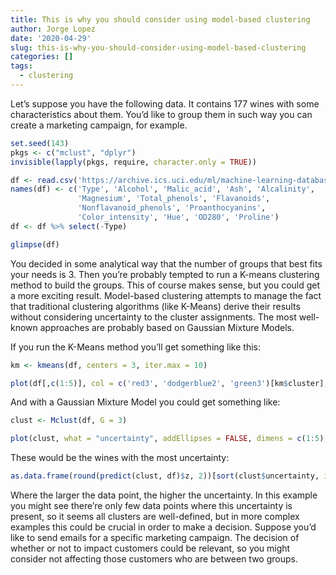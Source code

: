 ```yaml
---
title: This is why you should consider using model-based clustering
author: Jorge Lopez
date: '2020-04-29'
slug: this-is-why-you-should-consider-using-model-based-clustering
categories: []
tags:
  - clustering
---
```


Let's suppose you have the following data. It contains 177 wines with some characteristics about them. You'd like to group them in such way you can create a marketing campaign, for example. 


```r
set.seed(143)
pkgs <- c("mclust", "dplyr")
invisible(lapply(pkgs, require, character.only = TRUE))

df <- read.csv('https://archive.ics.uci.edu/ml/machine-learning-databases/wine/wine.data')
names(df) <- c('Type', 'Alcohol', 'Malic_acid', 'Ash', 'Alcalinity',
               'Magnesium', 'Total_phenols', 'Flavanoids',
               'Nonflavanoid_phenols', 'Proanthocyanins',
               'Color_intensity', 'Hue', 'OD280', 'Proline')
df <- df %>% select(-Type)

glimpse(df)
```


You decided in some analytical way that the number of groups that best fits your needs is 3. Then you're probably tempted to run a K-means clustering method to build the groups. This of course makes sense, but you could get a more exciting result. Model-based clustering attempts to manage the fact that traditional clustering algorithms (like K-Means) derive their results without considering uncertainty to the cluster assignments. The most well-known approaches are probably based on Gaussian Mixture Models.

If you run the K-Means method you'll get something like this:

```r
km <- kmeans(df, centers = 3, iter.max = 10)

plot(df[,c(1:5)], col = c('red3', 'dodgerblue2', 'green3')[km$cluster], pch = 20, main = 'K-Means')
```


And with a Gaussian Mixture Model you could get something like:

```r
clust <- Mclust(df, G = 3)

plot(clust, what = "uncertainty", addEllipses = FALSE, dimens = c(1:5), cex = 1.7)
```

These would be the wines with the most uncertainty:

```r
as.data.frame(round(predict(clust, df)$z, 2))[sort(clust$uncertainty, index.return=TRUE, decreasing=TRUE)$ix[1:5],]
```

Where the larger the data point, the higher the uncertainty. In this example you might see there're only few data points where this uncertainty is present, so it seems all clusters are well-defined, but in more complex examples this could be crucial in order to make a decision. Suppose you'd like to send emails for a specific marketing campaign. The decision of whether or not to impact customers could be relevant, so you might consider not affecting those customers who are between two groups. 




